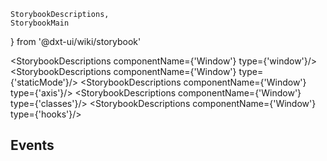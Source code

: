     StorybookDescriptions,
    StorybookMain
} from '@dxt-ui/wiki/storybook'


[//]: # (:documentation-import [!] System label / Системная метка)
[//]: # (:documentation-import [!] System label / Системная метка)

<Meta of={Window}/>
<StorybookMain
    name={WindowWikiStorybook.getName()}
    description={WindowWikiStorybook.getDescription()}
    story={Window.Window}
/>

[//]: # (:documentation-body [!] System label / Системная метка)

<StorybookDescriptions componentName={'Window'} type={'window'}/>
<StorybookDescriptions componentName={'Window'} type={'staticMode'}/>
<Canvas of={Window.WindowStaticMode}/>
<StorybookDescriptions componentName={'Window'} type={'axis'}/>
<Canvas of={Window.WindowAxis}/>
<StorybookDescriptions componentName={'Window'} type={'classes'}/>
<StorybookDescriptions componentName={'Window'} type={'hooks'}/>
    
[//]: # (:documentation-body [!] System label / Системная метка)

[//]: # (:documentation-events [!] System label / Системная метка)
## Events

    
[//]: # (:documentation-events [!] System label / Системная метка)

[//]: # (:documentation-expose [!] System label / Системная метка)
[//]: # (:documentation-expose [!] System label / Системная метка)

[//]: # (:documentation-slots [!] System label / Системная метка)
[//]: # (:documentation-slots [!] System label / Системная метка)
